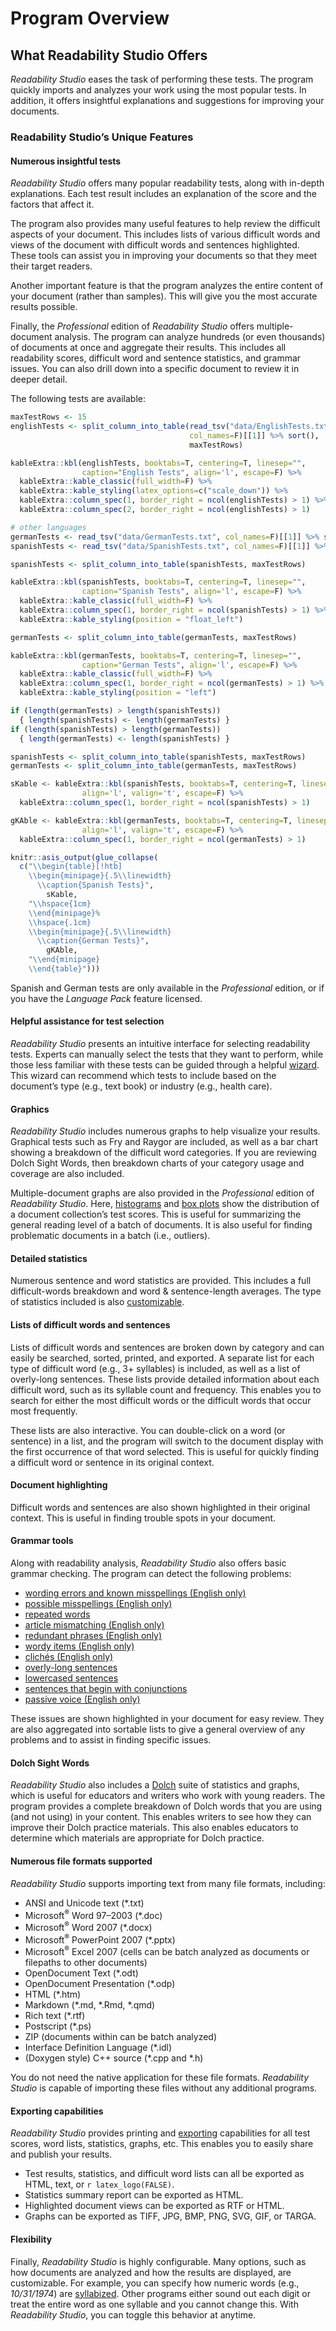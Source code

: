 # Program Overview

## What Readability Studio Offers {-#sec-program-offering}

*Readability Studio* eases the task of performing these tests. The program quickly imports and analyzes your work using the most popular tests. In addition, it offers insightful explanations and suggestions for improving your documents.

### Readability Studio's Unique Features {-#sec-program-unique-features}

#### Numerous insightful tests {-}

*Readability Studio* offers many popular readability tests, along with in-depth explanations. Each test result includes an explanation of the score and the factors that affect it.

The program also provides many useful features to help review the difficult aspects of your document. This includes lists of various difficult words and views of the document with difficult words and sentences highlighted. These tools can assist you in improving your documents so that they meet their target readers.

Another important feature is that the program analyzes the entire content of your document (rather than samples). This will give you the most accurate results possible.

Finally, the *Professional* edition of *Readability Studio* offers multiple-document analysis. The program can analyze hundreds (or even thousands) of documents at once and aggregate their results. This includes all readability scores, difficult word and sentence statistics, and grammar issues. You can also drill down into a specific document to review it in deeper detail.

The following tests are available:

```r
maxTestRows <- 15
englishTests <- split_column_into_table(read_tsv("data/EnglishTests.txt",
                                        col_names=F)[[1]] %>% sort(),
                                        maxTestRows)

kableExtra::kbl(englishTests, booktabs=T, centering=T, linesep="",
                caption="English Tests", align='l', escape=F) %>%
  kableExtra::kable_classic(full_width=F) %>%
  kableExtra::kable_styling(latex_options=c("scale_down")) %>%
  kableExtra::column_spec(1, border_right = ncol(englishTests) > 1) %>%
  kableExtra::column_spec(2, border_right = ncol(englishTests) > 1)

# other languages
germanTests <- read_tsv("data/GermanTests.txt", col_names=F)[[1]] %>% sort()
spanishTests <- read_tsv("data/SpanishTests.txt", col_names=F)[[1]] %>% sort()
```

```r
spanishTests <- split_column_into_table(spanishTests, maxTestRows)

kableExtra::kbl(spanishTests, booktabs=T, centering=T, linesep="",
                caption="Spanish Tests", align='l', escape=F) %>%
  kableExtra::kable_classic(full_width=F) %>%
  kableExtra::column_spec(1, border_right = ncol(spanishTests) > 1) %>%
  kableExtra::kable_styling(position = "float_left")
```

```r
germanTests <- split_column_into_table(germanTests, maxTestRows)

kableExtra::kbl(germanTests, booktabs=T, centering=T, linesep="",
                caption="German Tests", align='l', escape=F) %>%
  kableExtra::kable_classic(full_width=F) %>%
  kableExtra::column_spec(1, border_right = ncol(germanTests) > 1) %>%
  kableExtra::kable_styling(position = "left")
```

```r
if (length(germanTests) > length(spanishTests))
  { length(spanishTests) <- length(germanTests) }
if (length(spanishTests) > length(germanTests))
  { length(germanTests) <- length(spanishTests) }

spanishTests <- split_column_into_table(spanishTests, maxTestRows)
germanTests <- split_column_into_table(germanTests, maxTestRows)

sKable <- kableExtra::kbl(spanishTests, booktabs=T, centering=T, linesep="",
                align='l', valign='t', escape=F) %>%
  kableExtra::column_spec(1, border_right = ncol(spanishTests) > 1)

gKAble <- kableExtra::kbl(germanTests, booktabs=T, centering=T, linesep="",
                align='l', valign='t', escape=F) %>%
  kableExtra::column_spec(1, border_right = ncol(germanTests) > 1)

knitr::asis_output(glue_collapse(
  c("\\begin{table}[!htb]
    \\begin{minipage}{.5\\linewidth}
      \\caption{Spanish Tests}",
        sKable,
    "\\hspace{1cm}
    \\end{minipage}%
    \\hspace{.1cm}
    \\begin{minipage}{.5\\linewidth}
      \\caption{German Tests}",
        gKAble,
    "\\end{minipage}
    \\end{table}")))
```

::: {.notesection data-latex=""}
Spanish and German tests are only available in the *Professional* edition, or if you have the *Language Pack* feature licensed.
:::

#### Helpful assistance for test selection {-}

*Readability Studio* presents an intuitive interface for selecting readability tests. Experts can manually select the tests that they want to perform, while those less familiar with these tests can be guided through a helpful [wizard](#sec-creating-standard-project). This wizard can recommend which tests to include based on the document's type (e.g., text book) or industry (e.g., health care).

#### Graphics {-}

*Readability Studio* includes numerous graphs to help visualize your results. Graphical tests such as Fry and Raygor are included, as well as a bar chart showing a breakdown of the difficult word categories. If you are reviewing Dolch Sight Words, then breakdown charts of your category usage and coverage are also included.

Multiple-document graphs are also provided in the *Professional* edition of *Readability Studio*. Here, [histograms](#sec-reviewing-batch-histograms) and [box plots](#sec-reviewing-batch-box-plots) show the distribution of a document collection's test scores. This is useful for summarizing the general reading level of a batch of documents. It is also useful for finding problematic documents in a batch (i.e., outliers).

#### Detailed statistics {-}

Numerous sentence and word statistics are provided. This includes a full difficult-words breakdown and word & sentence-length averages. The type of statistics included is also [customizable](#sec-options-statistics).

#### Lists of difficult words and sentences {-}

Lists of difficult words and sentences are broken down by category and can easily be searched, sorted, printed, and exported. A separate list for each type of difficult word (e.g., 3+ syllables) is included, as well as a list of overly-long sentences. These lists provide detailed information about each difficult word, such as its syllable count and frequency. This enables you to search for either the most difficult words or the difficult words that occur most frequently.

These lists are also interactive. You can double-click on a word (or sentence) in a list, and the program will switch to the document display with the first occurrence of that word selected. This is useful for quickly finding a difficult word or sentence in its original context.

#### Document highlighting {-}

Difficult words and sentences are also shown highlighted in their original context. This is useful in finding trouble spots in your document.

#### Grammar tools {-}

Along with readability analysis, *Readability Studio* also offers basic grammar checking. The program can detect the following problems:

- [wording errors and known misspellings (English only)](#sec-reviewing-wording-errors)
- [possible misspellings (English only)](#sec-reviewing-misspellings)
- [repeated words](#sec-reviewing-repeated-words)
- [article mismatching (English only)](#sec-reviewing-article-mismatches)
- [redundant phrases (English only)](#sec-reviewing-redundant-phrases)
- [wordy items (English only)](#sec-reviewing-wordy-items)
- [clichés (English only)](#sec-reviewing-cliches)
- [overly-long sentences](#sec-reviewing-sentences-breakdown)
- [lowercased sentences](#sec-reviewing-lowercased-sentences)
- [sentences that begin with conjunctions](#sec-reviewing-conjunction-sentences)
- [passive voice (English only)](#sec-reviewing-passive-voice)

These issues are shown highlighted in your document for easy review.
They are also aggregated into sortable lists to give a general overview of any problems and to assist in finding specific issues.

#### Dolch Sight Words {-}

*Readability Studio* also includes a [Dolch](#sec-reviewing-dolch) suite of statistics and graphs, which is useful for educators and writers who work with young readers.
The program provides a complete breakdown of Dolch words that you are using (and not using) in your content.
This enables writers to see how they can improve their Dolch practice materials. This also enables educators to determine which materials are appropriate for Dolch practice.

#### Numerous file formats supported {-}

*Readability Studio* supports importing text from many file formats, including:

- ANSI and Unicode text (\*.txt)
- Microsoft^®^ Word 97–2003 (\*.doc)
- Microsoft^®^ Word 2007 (\*.docx)
- Microsoft^®^ PowerPoint 2007 (\*.pptx)
- Microsoft^®^ Excel 2007 (cells can be batch analyzed as documents or filepaths to other documents)
- OpenDocument Text (\*.odt)
- OpenDocument Presentation (\*.odp)
- HTML (\*.htm)
- Markdown (\*.md, \*.Rmd, \*.qmd)
- Rich text (\*.rtf)
- Postscript (\*.ps)
- ZIP (documents within can be batch analyzed)
- Interface Definition Language (\*.idl)
- (Doxygen style) C++ source (\*.cpp and \*.h)

You do not need the native application for these file formats. *Readability Studio* is capable of importing these files without any additional programs.

#### Exporting capabilities {-}

*Readability Studio* provides printing and [exporting](#sec-exporting) capabilities for all test scores, word lists, statistics, graphs, etc. This enables you to easily share and publish your results.

- Test results, statistics, and difficult word lists can all be exported as HTML, text, or `r latex_logo(FALSE)`.
- Statistics summary report can be exported as HTML.
- Highlighted document views can be exported as RTF or HTML.
- Graphs can be exported as TIFF, JPG, BMP, PNG, SVG, GIF, or TARGA.

#### Flexibility {-}

Finally, *Readability Studio* is highly configurable. Many options, such as how documents are analyzed and how the results are displayed, are customizable.
For example, you can specify how numeric words (e.g., *10/31/1974*) are [syllabized](#sec-document-analysis).
Other programs either sound out each digit or treat the entire word as one syllable and you cannot change this. With *Readability Studio*, you can toggle this behavior at anytime.
